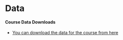 # Data

#### Course Data Downloads

* [You can download the data for the course from here](https://drive.google.com/drive/folders/17o8Z1PQUGrf0I8mXe82L6sjNiqdjre2I)
